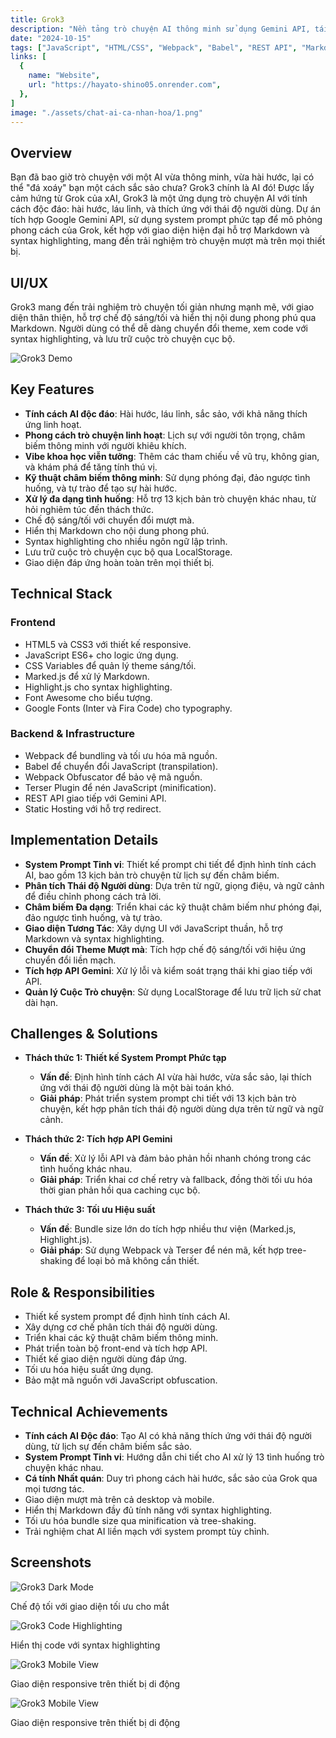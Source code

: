 ```yaml
---
title: Grok3
description: "Nền tảng trò chuyện AI thông minh sử dụng Gemini API, tái hiện tính cách hài hước, sắc sảo của Grok từ xAI, với khả năng thích ứng độc đáo"
date: "2024-10-15"
tags: ["JavaScript", "HTML/CSS", "Webpack", "Babel", "REST API", "Markdown", "LocalStorage"]
links: [
  {
    name: "Website",
    url: "https://hayato-shino05.onrender.com",
  },
]
image: "./assets/chat-ai-ca-nhan-hoa/1.png"
---
```


## Overview

Bạn đã bao giờ trò chuyện với một AI vừa thông minh, vừa hài hước, lại có thể "đá xoáy" bạn một cách sắc sảo chưa? Grok3 chính là AI đó! Được lấy cảm hứng từ Grok của xAI, Grok3 là một ứng dụng trò chuyện AI với tính cách độc đáo: hài hước, láu lỉnh, và thích ứng với thái độ người dùng. Dự án tích hợp Google Gemini API, sử dụng system prompt phức tạp để mô phỏng phong cách của Grok, kết hợp với giao diện hiện đại hỗ trợ Markdown và syntax highlighting, mang đến trải nghiệm trò chuyện mượt mà trên mọi thiết bị.

## UI/UX

Grok3 mang đến trải nghiệm trò chuyện tối giản nhưng mạnh mẽ, với giao diện thân thiện, hỗ trợ chế độ sáng/tối và hiển thị nội dung phong phú qua Markdown. Người dùng có thể dễ dàng chuyển đổi theme, xem code với syntax highlighting, và lưu trữ cuộc trò chuyện cục bộ.

<img
  src="./assets/chat-ai-ca-nhan-hoa/2.png"
  alt="Grok3 Demo"
  class="w-full aspect-video"
/>

## Key Features

- **Tính cách AI độc đáo**: Hài hước, láu lỉnh, sắc sảo, với khả năng thích ứng linh hoạt.
- **Phong cách trò chuyện linh hoạt**: Lịch sự với người tôn trọng, châm biếm thông minh với người khiêu khích.
- **Vibe khoa học viễn tưởng**: Thêm các tham chiếu về vũ trụ, không gian, và khám phá để tăng tính thú vị.
- **Kỹ thuật châm biếm thông minh**: Sử dụng phóng đại, đảo ngược tình huống, và tự trào để tạo sự hài hước.
- **Xử lý đa dạng tình huống**: Hỗ trợ 13 kịch bản trò chuyện khác nhau, từ hỏi nghiêm túc đến thách thức.
- Chế độ sáng/tối với chuyển đổi mượt mà.
- Hiển thị Markdown cho nội dung phong phú.
- Syntax highlighting cho nhiều ngôn ngữ lập trình.
- Lưu trữ cuộc trò chuyện cục bộ qua LocalStorage.
- Giao diện đáp ứng hoàn toàn trên mọi thiết bị.

## Technical Stack

### Frontend
- HTML5 và CSS3 với thiết kế responsive.
- JavaScript ES6+ cho logic ứng dụng.
- CSS Variables để quản lý theme sáng/tối.
- Marked.js để xử lý Markdown.
- Highlight.js cho syntax highlighting.
- Font Awesome cho biểu tượng.
- Google Fonts (Inter và Fira Code) cho typography.

### Backend & Infrastructure
- Webpack để bundling và tối ưu hóa mã nguồn.
- Babel để chuyển đổi JavaScript (transpilation).
- Webpack Obfuscator để bảo vệ mã nguồn.
- Terser Plugin để nén JavaScript (minification).
- REST API giao tiếp với Gemini API.
- Static Hosting với hỗ trợ redirect.

## Implementation Details

- **System Prompt Tinh vi**: Thiết kế prompt chi tiết để định hình tính cách AI, bao gồm 13 kịch bản trò chuyện từ lịch sự đến châm biếm.
- **Phân tích Thái độ Người dùng**: Dựa trên từ ngữ, giọng điệu, và ngữ cảnh để điều chỉnh phong cách trả lời.
- **Châm biếm Đa dạng**: Triển khai các kỹ thuật châm biếm như phóng đại, đảo ngược tình huống, và tự trào.
- **Giao diện Tương Tác**: Xây dựng UI với JavaScript thuần, hỗ trợ Markdown và syntax highlighting.
- **Chuyển đổi Theme Mượt mà**: Tích hợp chế độ sáng/tối với hiệu ứng chuyển đổi liền mạch.
- **Tích hợp API Gemini**: Xử lý lỗi và kiểm soát trạng thái khi giao tiếp với API.
- **Quản lý Cuộc Trò chuyện**: Sử dụng LocalStorage để lưu trữ lịch sử chat dài hạn.

## Challenges & Solutions

- **Thách thức 1: Thiết kế System Prompt Phức tạp**
  - **Vấn đề**: Định hình tính cách AI vừa hài hước, vừa sắc sảo, lại thích ứng với thái độ người dùng là một bài toán khó.
  - **Giải pháp**: Phát triển system prompt chi tiết với 13 kịch bản trò chuyện, kết hợp phân tích thái độ người dùng dựa trên từ ngữ và ngữ cảnh.
  
- **Thách thức 2: Tích hợp API Gemini**
  - **Vấn đề**: Xử lý lỗi API và đảm bảo phản hồi nhanh chóng trong các tình huống khác nhau.
  - **Giải pháp**: Triển khai cơ chế retry và fallback, đồng thời tối ưu hóa thời gian phản hồi qua caching cục bộ.

- **Thách thức 3: Tối ưu Hiệu suất**
  - **Vấn đề**: Bundle size lớn do tích hợp nhiều thư viện (Marked.js, Highlight.js).
  - **Giải pháp**: Sử dụng Webpack và Terser để nén mã, kết hợp tree-shaking để loại bỏ mã không cần thiết.

## Role & Responsibilities

- Thiết kế system prompt để định hình tính cách AI.
- Xây dựng cơ chế phân tích thái độ người dùng.
- Triển khai các kỹ thuật châm biếm thông minh.
- Phát triển toàn bộ front-end và tích hợp API.
- Thiết kế giao diện người dùng đáp ứng.
- Tối ưu hóa hiệu suất ứng dụng.
- Bảo mật mã nguồn với JavaScript obfuscation.

## Technical Achievements

- **Tính cách AI Độc đáo**: Tạo AI có khả năng thích ứng với thái độ người dùng, từ lịch sự đến châm biếm sắc sảo.
- **System Prompt Tinh vi**: Hướng dẫn chi tiết cho AI xử lý 13 tình huống trò chuyện khác nhau.
- **Cá tính Nhất quán**: Duy trì phong cách hài hước, sắc sảo của Grok qua mọi tương tác.
- Giao diện mượt mà trên cả desktop và mobile.
- Hiển thị Markdown đầy đủ tính năng với syntax highlighting.
- Tối ưu hóa bundle size qua minification và tree-shaking.
- Trải nghiệm chat AI liền mạch với system prompt tùy chỉnh.

## Screenshots

<div class="flex flex-col gap-4">
  <div>
    <img src="./assets/chat-ai-ca-nhan-hoa/1.png" alt="Grok3 Dark Mode" class="w-full aspect-video" />
    <p class="text-center text-sm text-gray-500">Chế độ tối với giao diện tối ưu cho mắt</p>
  </div>
  <div>
    <img src="./assets/chat-ai-ca-nhan-hoa/2.png" alt="Grok3 Code Highlighting" class="w-full aspect-video" />
    <p class="text-center text-sm text-gray-500">Hiển thị code với syntax highlighting</p>
  </div>
  <div>
    <img src="./assets/chat-ai-ca-nhan-hoa/3.jpg" alt="Grok3 Mobile View" class="w-full aspect-video" />
    <p class="text-center text-sm text-gray-500">Giao diện responsive trên thiết bị di động</p>
  </div>
  <div>
    <img src="./assets/chat-ai-ca-nhan-hoa/4.jpg" alt="Grok3 Mobile View" class="w-full aspect-video" />
    <p class="text-center text-sm text-gray-500">Giao diện responsive trên thiết bị di động</p>
  </div>
</div>